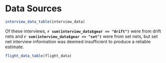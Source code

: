
# Data Sources {-}

```r
interview_data_table(interview_data)
```

Of these interviews, **`r sum(interview_data$gear == "drift")`** were from drift nets and **`r sum(interview_data$gear == "set")`** were from set nets, but set net interview information was deemed insufficient to produce a reliable estimate.

```r
flight_data_table(flight_data)
```
